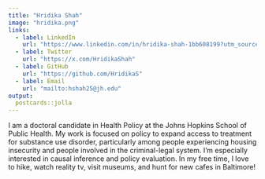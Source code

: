 ```yaml
---
title: "Hridika Shah"
image: "hridika.png"
links:
  - label: LinkedIn
    url: "https://www.linkedin.com/in/hridika-shah-1bb608199?utm_source     =share&utm_campaign=share_via&utm_content=profile&utm_medium=ios_app"
  - label: Twitter
    url: "https://x.com/HridikaShah"
  - label: GitHub
    url: "https://github.com/HridikaS"
  - label: Email
    url: "mailto:hshah25@jh.edu"
output:
  postcards::jolla
---
```


I am a doctoral candidate in Health Policy at the Johns Hopkins School of Public Health. My work is focused on policy to expand access to treatment for substance use disorder, particularly among people experiencing housing insecurity and people involved in the criminal-legal system. I'm especially interested in causal inference and policy evaluation. In my free time, I love to hike, watch reality tv, visit museums, and hunt for new cafes in Baltimore!
